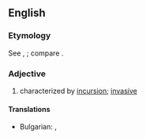 ==English==

===Etymology===
{{PIE root|en|ḱers}}
See {{m|en|incursion}}, {{m|en|incur}}; compare {{cog|fr|incursif}}.

===Adjective===
{{en-adj}}

# characterized by [[incursion]]; [[invasive]]

====Translations====
{{trans-top|characterized by [[incursion]]; [[invasive]]}}
* Bulgarian: {{t+|bg|нападателен}}, {{t|bg|нашественически}}
{{trans-mid}}

{{trans-bottom}}